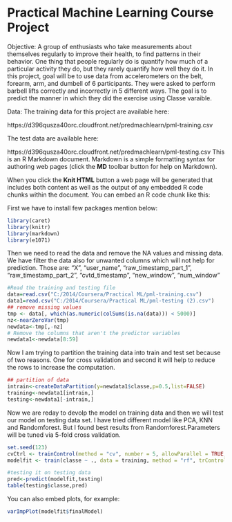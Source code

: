 Practical Machine Learning Course Project
========================================================


Objective:  A group of enthusiasts who take measurements about themselves regularly to improve their health, to find patterns in their behavior. One thing that people regularly do is quantify how much of a particular activity they do, but they rarely quantify how well they do it. In this project, goal will be to use data from accelerometers on the belt, forearm, arm, and dumbell of 6 participants. They were asked to perform barbell lifts correctly and incorrectly in 5 different ways. The goal is to predict the manner in which they did the exercise using Classe varaible. 

Data: 
The training data for this project are available here: 

https://d396qusza40orc.cloudfront.net/predmachlearn/pml-training.csv

The test data are available here: 

https://d396qusza40orc.cloudfront.net/predmachlearn/pml-testing.csv
This is an R Markdown document. Markdown is a simple formatting syntax for authoring web pages (click the **MD** toolbar button for help on Markdown).

When you click the **Knit HTML** button a web page will be generated that includes both content as well as the output of any embedded R code chunks within the document. You can embed an R code chunk like this:

First we have to install few packages mention below:

```r
library(caret)
library(knitr)
library(markdown)
library(e1071)
```

Then we need to read the data and remove the NA values and missing data. We have filter the data also for unwanted columns which will not help for prediction. Those are: "X", "user_name", "raw_timestamp_part_1", "raw_timestamp_part_2", 
              "cvtd_timestamp", "new_window", "num_window"

```r
#Read the training and testing file
data=read.csv("C:/2014/Coursera/Practical ML/pml-training.csv")
data1=read.csv("C:/2014/Coursera/Practical ML/pml-testing (2).csv")
## remove missing values
tmp <- data[, which(as.numeric(colSums(is.na(data))) < 5000)]
nz<-nearZeroVar(tmp)
newdata<-tmp[,-nz]
# Remove the columns that aren't the predictor variables
newdata1<-newdata[8:59]
```
Now I am trying to partition the training data into train and test set because of two reasons. One for cross validation and second it will help to reduce the rows to increase the computation.

```r
## partition of data
intrain<-createDataPartition(y=newdata1$classe,p=0.5,list=FALSE)
training<-newdata1[intrain,]
testing<-newdata1[-intrain,]
```
Now we are reday to devolp the model on training data and then we will test our model on testing data set. I have tried different model like PCA, KNN and Randomforest. But I found best results from Randomforest.Parameters will be tuned via 5-fold cross validation.

```r
set.seed(123)
cvCtrl <- trainControl(method = "cv", number = 5, allowParallel = TRUE, verboseIter = TRUE)
modelfit <- train(classe ~ ., data = training, method = "rf", trControl = cvCtrl)

#testing it on testing data
pred<-predict(modelfit,testing)
table(testing$classe,pred)
```
You can also embed plots, for example:

```r
varImpPlot(modelfit$finalModel)
```